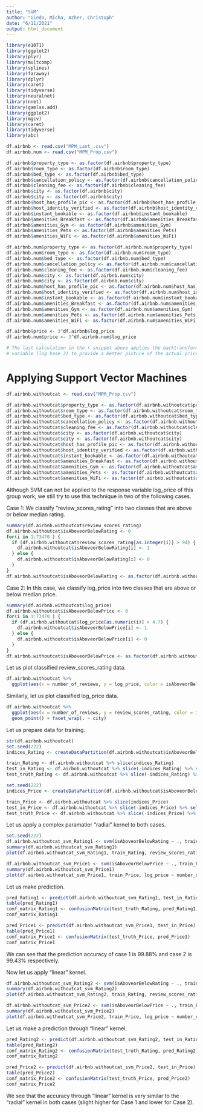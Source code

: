 ```yaml
---
title: "SVM"
author: "Giedo, Micha, Azher, Christoph"
date: "6/11/2021"
output: html_document
---
```


```r

library(e1071)
library(ggplot2)
library(plyr)
library(multcomp)
library(splines)
library(faraway)
library(dplyr)
library(caret)
library(tidyverse)
library(neuralnet)
library(nnet)
library(gamlss.add)
library(ggplot2)
library(mgcv)
library(caret)
library(tidyverse)
library(abc)

df.airbnb <- read.csv("MPM_Last_.csv")
df.airbnb.num <- read.csv("MPM_Prop.csv")

df.airbnb$property_type <- as.factor(df.airbnb$property_type)
df.airbnb$room_type <- as.factor(df.airbnb$room_type)
df.airbnb$bed_type <- as.factor(df.airbnb$bed_type)
df.airbnb$cancellation_policy <- as.factor(df.airbnb$cancellation_policy)
df.airbnb$cleaning_fee <- as.factor(df.airbnb$cleaning_fee)
df.airbnb$city <- as.factor(df.airbnb$city)
df.airbnb$city <- as.factor(df.airbnb$city)
df.airbnb$host_has_profile_pic <- as.factor(df.airbnb$host_has_profile_pic)
df.airbnb$host_identity_verified <- as.factor(df.airbnb$host_identity_verified)
df.airbnb$instant_bookable <- as.factor(df.airbnb$instant_bookable)
df.airbnb$amenities_Breakfast <- as.factor(df.airbnb$amenities_Breakfast)
df.airbnb$amenities_Gym <- as.factor(df.airbnb$amenities_Gym)
df.airbnb$amenities_Pets <- as.factor(df.airbnb$amenities_Pets)
df.airbnb$amenities_WiFi <- as.factor(df.airbnb$amenities_WiFi)

df.airbnb.num$property_type <- as.factor(df.airbnb.num$property_type)
df.airbnb.num$room_type <- as.factor(df.airbnb.num$room_type)
df.airbnb.num$bed_type <- as.factor(df.airbnb.num$bed_type)
df.airbnb.num$cancellation_policy <- as.factor(df.airbnb.num$cancellation_policy)
df.airbnb.num$cleaning_fee <- as.factor(df.airbnb.num$cleaning_fee)
df.airbnb.num$city <- as.factor(df.airbnb.num$city)
df.airbnb.num$city <- as.factor(df.airbnb.num$city)
df.airbnb.num$host_has_profile_pic <- as.factor(df.airbnb.num$host_has_profile_pic)
df.airbnb.num$host_identity_verified <- as.factor(df.airbnb.num$host_identity_verified)
df.airbnb.num$instant_bookable <- as.factor(df.airbnb.num$instant_bookable)
df.airbnb.num$amenities_Breakfast <- as.factor(df.airbnb.num$amenities_Breakfast)
df.airbnb.num$amenities_Gym <- as.factor(df.airbnb.num$amenities_Gym)
df.airbnb.num$amenities_Pets <- as.factor(df.airbnb.num$amenities_Pets)
df.airbnb.num$amenities_WiFi <- as.factor(df.airbnb.num$amenities_WiFi)

df.airbnb$price <- 3^df.airbnb$log_price
df.airbnb.num$price <- 3^df.airbnb.num$log_price

# The last calculation in the r snippet above applies the backtransformation of the log_price
# variable (log base 3) to provide a better picture of the actual prices for a user.
```

# Applying Support Vector Machines

```r
df.airbnb.withoutcat <- read.csv("MPM_Prop.csv")

df.airbnb.withoutcat$property_type <- as.factor(df.airbnb.withoutcat$property_type)
df.airbnb.withoutcat$room_type <- as.factor(df.airbnb.withoutcat$room_type)
df.airbnb.withoutcat$bed_type <- as.factor(df.airbnb.withoutcat$bed_type)
df.airbnb.withoutcat$cancellation_policy <- as.factor(df.airbnb.withoutcat$cancellation_policy)
df.airbnb.withoutcat$cleaning_fee <- as.factor(df.airbnb.withoutcat$cleaning_fee)
df.airbnb.withoutcat$city <- as.factor(df.airbnb.withoutcat$city)
df.airbnb.withoutcat$city <- as.factor(df.airbnb.withoutcat$city)
df.airbnb.withoutcat$host_has_profile_pic <- as.factor(df.airbnb.withoutcat$host_has_profile_pic)
df.airbnb.withoutcat$host_identity_verified <- as.factor(df.airbnb.withoutcat$host_identity_verified)
df.airbnb.withoutcat$instant_bookable <- as.factor(df.airbnb.withoutcat$instant_bookable)
df.airbnb.withoutcat$amenities_Breakfast <- as.factor(df.airbnb.withoutcat$amenities_Breakfast)
df.airbnb.withoutcat$amenities_Gym <- as.factor(df.airbnb.withoutcat$amenities_Gym)
df.airbnb.withoutcat$amenities_Pets <- as.factor(df.airbnb.withoutcat$amenities_Pets)
df.airbnb.withoutcat$amenities_WiFi <- as.factor(df.airbnb.withoutcat$amenities_WiFi)
```

Although SVM can not be applied to the response variable log_price of this group work, we still try to use this technique in two of the following cases.

Case 1: We classify "review_scores_rating" into two classes that are above or below median rating.
```r
summary(df.airbnb.withoutcat$review_scores_rating)
df.airbnb.withoutcat$isAboveorBelowRating <- 0
for(i in 1:73470 ) {
  if (df.airbnb.withoutcat$review_scores_rating[as.integer(i)] > 94) {
    df.airbnb.withoutcat$isAboveorBelowRating[i] <- 1
  } else {
    df.airbnb.withoutcat$isAboveorBelowRating[i] <- 0
  }
}
df.airbnb.withoutcat$isAboveorBelowRating <- as.factor(df.airbnb.withoutcat$isAboveorBelowRating)
```

Case 2: In this case, we classify log_price into two classes that are above or below median price.
```r
summary(df.airbnb.withoutcat$log_price)
df.airbnb.withoutcat$isAboveorBelowPrice <- 0
for(i in 1:73470 ) {
  if (df.airbnb.withoutcat$log_price[as.numeric(i)] > 4.7) {
    df.airbnb.withoutcat$isAboveorBelowPrice[i] <- 1
  } else {
    df.airbnb.withoutcat$isAboveorBelowPrice[i] <- 0
  }
}
df.airbnb.withoutcat$isAboveorBelowPrice <- as.factor(df.airbnb.withoutcat$isAboveorBelowPrice)

```

Let us plot classified review_scores_rating data.
```r
df.airbnb.withoutcat %>%
  ggplot(aes(x = number_of_reviews, y = log_price, color = isAboveorBelowRating)) + geom_point() + facet_wrap(. ~ city)
```

Similarly, let us plot classified log_price data.
```r
df.airbnb.withoutcat %>%
  ggplot(aes(x = number_of_reviews, y = review_scores_rating, color = isAboveorBelowPrice)) + 
  geom_point() + facet_wrap(. ~ city)

```

Let us prepare data for training.
```r
str(df.airbnb.withoutcat)
set.seed(222)
indices_Rating <- createDataPartition(df.airbnb.withoutcat$isAboveorBelowRating, p=.8, list = F)

train_Rating <- df.airbnb.withoutcat %>% slice(indices_Rating)
test_in_Rating <- df.airbnb.withoutcat %>% slice(-indices_Rating) %>% select(-isAboveorBelowRating)
test_truth_Rating <- df.airbnb.withoutcat %>% slice(-indices_Rating) %>% pull(isAboveorBelowRating)

set.seed(222)
indices_Price <- createDataPartition(df.airbnb.withoutcat$isAboveorBelowPrice, p=.8, list = F)

train_Price <- df.airbnb.withoutcat %>% slice(indices_Price)
test_in_Price <- df.airbnb.withoutcat %>% slice(-indices_Price) %>% select(-isAboveorBelowPrice)
test_truth_Price <- df.airbnb.withoutcat %>% slice(-indices_Price) %>% pull(isAboveorBelowPrice)
```

Let us apply a complex paramatier "radial" kernel to both cases.
```r
set.seed(222)
df.airbnb.withoutcat_svm_Rating1 <- svm(isAboveorBelowRating ~ ., train_Rating, kernel = "radial", scale = TRUE, cost = 100)
summary(df.airbnb.withoutcat_svm_Rating1)
plot(df.airbnb.withoutcat_svm_Rating1, train_Rating, review_scores_rating ~ number_of_reviews)

df.airbnb.withoutcat_svm_Price1 <- svm(isAboveorBelowPrice ~ ., train_Price, kernel = "radial", scale = TRUE, cost = 100)
summary(df.airbnb.withoutcat_svm_Price1)
plot(df.airbnb.withoutcat_svm_Price1, train_Price, log_price ~ number_of_reviews)
```

Let us make prediction.
```r
pred_Rating1 <- predict(df.airbnb.withoutcat_svm_Rating1, test_in_Rating)
table(pred_Rating1)
conf_matrix_Rating1 <- confusionMatrix(test_truth_Rating, pred_Rating1)
conf_matrix_Rating1

pred_Price1 <- predict(df.airbnb.withoutcat_svm_Price1, test_in_Price)
table(pred_Price1)
conf_matrix_Price1 <- confusionMatrix(test_truth_Price, pred_Price1)
conf_matrix_Price1
```
We can see that the prediction accuracy of case 1 is 99.88% and case 2 is 99.43% respectively.

Now let us apply "linear" kernel.
```r
df.airbnb.withoutcat_svm_Rating2 <- svm(isAboveorBelowRating ~ ., train_Rating, kernel = "linear", scale = TRUE, cost = 10)
summary(df.airbnb.withoutcat_svm_Rating2)
plot(df.airbnb.withoutcat_svm_Rating2, train_Rating, review_scores_rating ~ number_of_reviews)

df.airbnb.withoutcat_svm_Price2 <- svm(isAboveorBelowPrice ~ ., train_Price, kernel = "linear", scale = TRUE, cost = 10)
summary(df.airbnb.withoutcat_svm_Price2)
plot(df.airbnb.withoutcat_svm_Price2, train_Price, log_price ~ number_of_reviews)
```

Let us make a prediction through "linear" kernel.
```r
pred_Rating2 <- predict(df.airbnb.withoutcat_svm_Rating2, test_in_Rating)
table(pred_Rating2)
conf_matrix_Rating2 <- confusionMatrix(test_truth_Rating, pred_Rating2)
conf_matrix_Rating2

pred_Price2 <- predict(df.airbnb.withoutcat_svm_Price2, test_in_Price)
table(pred_Price2)
conf_matrix_Price2 <- confusionMatrix(test_truth_Price, pred_Price2)
conf_matrix_Price2
```
We see that the accuracy through "linear" kernel is very similar to the "radial" kernel in both cases (slight higher for Case 1 and lower for Case 2).


